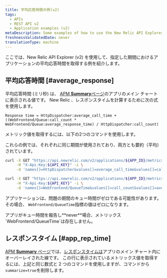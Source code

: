 ```yaml
---
title: 平均応答時間の例(v2)
tags:
  - APIs
  - REST API v2
  - Application examples (v2)
metaDescription: Some examples of how to use the New Relic API Explorer (v2) to get your app's average application response time.
freshnessValidatedDate: never
translationType: machine
---
```


ここでは、New Relic API Explorer (v2) を使用して、指定した期間におけるアプリケーションの平均応答時間を取得する例を紹介します。

## 平均応答時間 [#average_response]

平均応答時間 (ミリ秒) は、 [APM <DNT>**Summary**</DNT>ページ](/docs/applications-menu/applications-overview)のアプリのメイン チャートに表示される値です。 New Relic 、レスポンスタイムを計算するために次の式を使用します。

```
Response time = HttpDispatcher:average_call_time + ((WebFrontend/Queue:call_count * WebFrontend/Queue:average_response_time) / HttpDispatcher:call_count)
```

メトリック値を取得するには、以下の2つのコマンドを使用します。

これらの例では、それぞれに同じ期間が使用されており、両方とも要約（平均）されています。

```bash
curl -X GET "https://api.newrelic.com/v2/applications/${APP_ID}/metrics/data.xml" \
     -H "X-Api-Key:${API_KEY}" -i \
     -d 'names[]=HttpDispatcher&values[]=average_call_time&values[]=call_count&from=2014-03-01T20:59:00+00:00&to=2014-03-01T21:59:00+00:00&summarize=true'
```

```bash
curl -X GET "https://api.newrelic.com/v2/applications/${APP_ID}/metrics/data.xml" \
     -H "X-Api-Key:${API_KEY}" -i \
     -d 'names[]=WebFrontend/QueueTime&values[]=call_count&values[]=average_response_time&from=2014-03-01T20:59:00+00:00&to=2014-03-01T21:59:00+00:00&summarize=true'
```

アプリケーションは、問題の期間のキュー時間がゼロである可能性があります。その場合、 `WebFrontend/QueueTime`指標の値はゼロになります。

<Callout variant="tip">
  アプリがキュー時間を報告し<DNT>**never**</DNT>場合、メトリックス`WebFrontend/QueueTime`は存在しません。
</Callout>

## レスポンスタイム [#app_rep_time]

[APM <DNT>**Summary**</DNT> ページ](/docs/applications-menu/applications-overview)では、[レスポンスタイムは](/docs/data-analysis/user-interface-functions/view-your-data/response-time)アプリのメイン チャート内にオーバーレイされた線です。 この行に表示されているメトリックス値を取得するには、上記と同じ数式と 2 つのコマンドを使用しますが、コマンドから`summarize=true`を削除します。